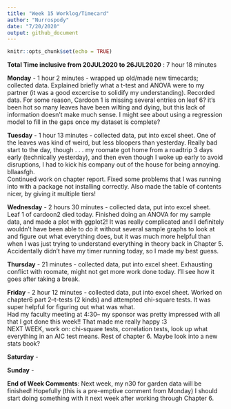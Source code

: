 ```yaml
---
title: "Week 15 Worklog/Timecard"
author: "Nurrospody"
date: "7/20/2020"
output: github_document
---
```


```r
knitr::opts_chunk$set(echo = TRUE)
```

**Total Time inclusive from 20JUL2020 to 26JUL2020** : 7 hour 18 minutes

**Monday** - 1 hour 2 minutes - wrapped up old/made new timecards; collected data.  Explained briefly what a t-test and ANOVA were to my partner (it was a good excercise to solidify my understanding).  Recorded data.  For some reason, Cardoon 1 is missing several entries on leaf 6?  it's been hot so many leaves have been wilting and dying, but this lack of information doesn't make much sense.  I might see about using a regression model to fill in the gaps once my dataset is complete?  

**Tuesday** - 1 hour 13 minutes - collected data, put into excel sheet.  One of the leaves was kind of weird, but less bloopers than yesterday.  Really bad start to the day, though . . . my roomate got home from a roadtrip 3 days early (technically yesterday), and then even though I woke up early to avoid disruptions, I had to kick his company out of the house for being annoying.  bllaasfgh.  
Continued work on chapter report.  Fixed some problems that I was running into with a package not installing correctly.  Also made the table of contents nicer, by giving it multiple tiers!  

**Wednesday** - 2 hours 30 minutes - collected data, put into excel sheet.  Leaf 1 of cardoon2 died today.  Finished doing an ANOVA for my sample data, and made a plot with ggplot2!  It was really complicated and I definitely wouldn't have been able to do it without several sample graphs to look at and figure out what everything does, but it was much more helpful than when I was just trying to understand everything in theory back in Chapter 5.  Accidentally didn't have my timer running today, so I made my best guess.  

**Thursday** - 21 minutes - collected data, put into excel sheet.  Exhausting conflict with roomate, might not get more work done today.  I'll see how it goes after taking a break.

**Friday** - 2 hour 12 minutes - collected data, put into excel sheet.  Worked on chapter6 part 2--t-tests (2 kinds) and attempted chi-square tests.  It was super helpful for figuring out what was what.  
Had my faculty meeting at 4:30-- my sponsor was pretty impressed with all that I got done this week!!  That made me really happy :3   
NEXT WEEK, work on: chi-square tests, correlation tests, look up what everything in an AIC test means.  Rest of chapter 6.  Maybe look into a new stats book?  

**Saturday** -

**Sunday** - 

**End of Week Comments**: Next week, my n30 for garden data will be finished!  Hopefully (this is a pre-emptive comment from Monday) I should start doing something with it next week after working through Chapter 6.


 
